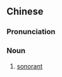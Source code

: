 {{also|响音}}
==Chinese==
{{zh-forms|s=响音}}
{{wikipedia|lang=zh}}

===Pronunciation===
{{zh-pron
|m=xiǎngyīn
|cat=n
}}

===Noun===
{{zh-noun}}

# {{lb|zh|phonetics}} [[sonorant]]